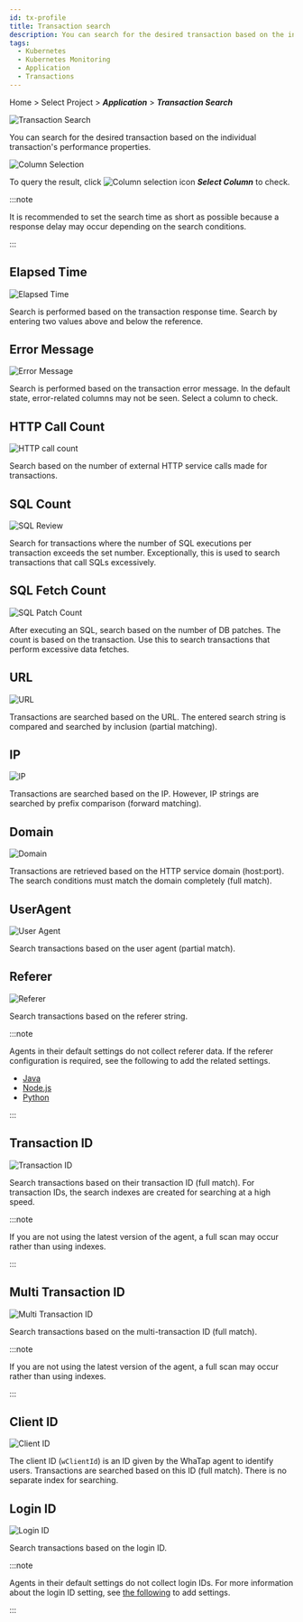 ```yaml
---
id: tx-profile
title: Transaction search
description: You can search for the desired transaction based on the individual transaction's performance properties.
tags:
  - Kubernetes
  - Kubernetes Monitoring
  - Application
  - Transactions
---
```


Home > Select Project > **_Application_** > **_Transaction Search_**

![Transaction Search](https://img.whatap.io/media/images/whatap_application_analysis_tx_profile.png)

You can search for the desired transaction based on the individual transaction's performance properties.

![Column Selection](https://img.whatap.io/media/images/whatap_application_analysis_tx_profile_column.png)

To query the result, click ![Column selection icon](/img/ico-column-set.svg) **_Select Column_** to check.

:::note

It is recommended to set the search time as short as possible because a response delay may occur depending on the search conditions.

:::

## Elapsed Time

![Elapsed Time](https://img.whatap.io/media/images/whatap_application_analysis_tx_profile_time.png)

Search is performed based on the transaction response time. Search by entering two values above and below the reference.

## Error Message

![Error Message](https://img.whatap.io/media/images/whatap_application_analysis_tx_profile_error.png)

Search is performed based on the transaction error message. In the default state, error-related columns may not be seen. Select a column to check.

## HTTP Call Count

![HTTP call count](https://img.whatap.io/media/images/whatap_application_analysis_tx_profile_http.png)

Search based on the number of external HTTP service calls made for transactions.

## SQL Count

![SQL Review](https://img.whatap.io/media/images/whatap_application_analysis_tx_profile_sql.png)

Search for transactions where the number of SQL executions per transaction exceeds the set number. Exceptionally, this is used to search transactions that call SQLs excessively.

## SQL Fetch Count

![SQL Patch Count](https://img.whatap.io/media/images/whatap_application_analysis_tx_profile_sqlfetch.png)

After executing an SQL, search based on the number of DB patches. The count is based on the transaction. Use this to search transactions that perform excessive data fetches.

## URL

![URL](https://img.whatap.io/media/images/whatap_application_analysis_tx_profile_url.png)

Transactions are searched based on the URL. The entered search string is compared and searched by inclusion (partial matching).

## IP

![IP](https://img.whatap.io/media/images/whatap_application_analysis_tx_profile_ip.png)

Transactions are searched based on the IP. However, IP strings are searched by prefix comparison (forward matching).

## Domain

![Domain](https://img.whatap.io/media/images/whatap_application_analysis_tx_profile_domain.png)

Transactions are retrieved based on the HTTP service domain (host:port). The search conditions must match the domain completely (full match).

## UserAgent

![User Agent](https://img.whatap.io/media/images/whatap_application_analysis_tx_profile_useragent.png)

Search transactions based on the user agent (partial match). 

## Referer

![Referer](https://img.whatap.io/media/images/whatap_application_analysis_tx_profile_referer.png)

Search transactions based on the referer string.

:::note

Agents in their default settings do not collect referer data. If the referer configuration is required, see the following to add the related settings.

-   [Java](../java/analysis-apm-trs#stat-referer)
-   [Node.js](../nodejs/analysis-apm-trs#stat-referer)
-   [Python](../python/analysis-apm-trs#stat-referer)

:::

## Transaction ID

![Transaction ID](https://img.whatap.io/media/images/whatap_application_analysis_tx_profile_tid.png)

Search transactions based on their transaction ID (full match). For transaction IDs, the search indexes are created for searching at a high speed.

:::note

If you are not using the latest version of the agent, a full scan may occur rather than using indexes.

:::

## Multi Transaction ID

![Multi Transaction ID](https://img.whatap.io/media/images/whatap_application_analysis_tx_profile_mtid.png)

Search transactions based on the multi-transaction ID (full match).

:::note

If you are not using the latest version of the agent, a full scan may occur rather than using indexes.

:::

## Client ID

![Client ID](https://img.whatap.io/media/images/whatap_application_analysis_tx_profile_clientid.png)

The client ID (`wClientId`) is an ID given by the WhaTap agent to identify users. Transactions are searched based on this ID (full match). There is no separate index for searching.

## Login ID

![Login ID](https://img.whatap.io/media/images/whatap_application_analysis_tx_profile_loginid.png)

Search transactions based on the login ID.

:::note

Agents in their default settings do not collect login IDs. For more information about the login ID setting, see [the following](../java/script-plugin#common-plugin) to add settings.

:::
